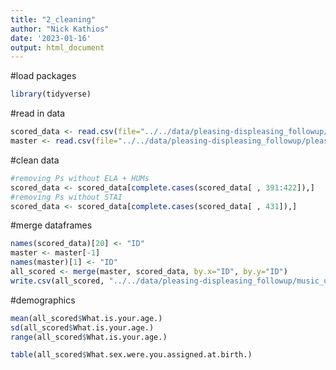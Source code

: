 ```yaml
---
title: "2_cleaning"
author: "Nick Kathios"
date: '2023-01-16'
output: html_document
---
```

#load packages
```r
library(tidyverse)
```

#read in data
```r
scored_data <- read.csv(file="../../data/pleasing-displeasing_followup/scored_data.csv")
master <- read.csv(file="../../data/pleasing-displeasing_followup/pleasing_displeasing_scored.csv")
```

#clean data
```r
#removing Ps without ELA + HUMs
scored_data <- scored_data[complete.cases(scored_data[ , 391:422]),]
#removing Ps without STAI
scored_data <- scored_data[complete.cases(scored_data[ , 431]),]
```

#merge dataframes
```r
names(scored_data)[20] <- "ID"
master <- master[-1]
names(master)[1] <- "ID"
all_scored <- merge(master, scored_data, by.x="ID", by.y="ID")
write.csv(all_scored, "../../data/pleasing-displeasing_followup/music_usage/all_scored.csv")
```

#demographics
```r
mean(all_scored$What.is.your.age.)
sd(all_scored$What.is.your.age.)
range(all_scored$What.is.your.age.)

table(all_scored$What.sex.were.you.assigned.at.birth.)
```

